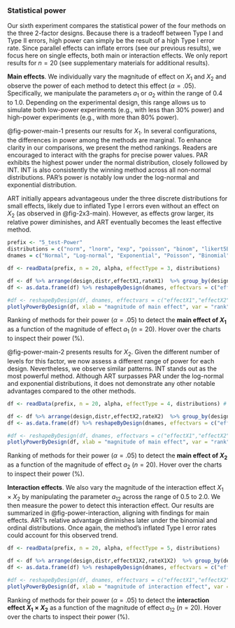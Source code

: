 ### Statistical power {#power}
Our sixth experiment compares the statistical power of the four methods on the three 2-factor designs. Because there is a tradeoff between Type I and Type II errors, high power can simply be the result of a high Type I error rate. Since parallel effects can inflate errors (see our previous results), we focus here on single effects, both main or interaction effects. We only report results for $n=20$ (see supplementary materials for additional results). 

**Main effects**. We individually vary the magnitude of effect on $X_1$ and $X_2$ and observe the power of each method to detect this effect ($\alpha = .05$). Specifically, we manipulate the parameters $a_1$ or $a_2$ within the range of $0.4$ to $1.0$. Depending on the experimental design, this range allows us to simulate both low-power experiments (e.g., with less than $30\%$ power) and high-power experiments (e.g., with more than $80\%$ power). 

@fig-power-main-1 presents our results for $X_1$. In several configurations, the differences in power among the methods are marginal. To enhance clarity in our comparisons, we present the method rankings. Readers are encouraged to interact with the graphs for precise power values. PAR exhibits the highest power under the normal distribution, closely followed by INT. INT is also consistently the winning method across all non-normal distributions. PAR's power is notably low under the log-normal and exponential distribution.

ART initially appears advantageous under the three discrete distributions for small effects, likely due to inflated Type I errors even without an effect on $X_2$ (as observed in @fig-2x3-main). However, as effects grow larger, its relative power diminishes, and ART eventually becomes the least effective method.

::: {#fig-power-main-1}
```r
prefix <- "5_test-Power"
distributions = c("norm", "lnorm", "exp", "poisson", "binom", "likert5B")
dnames = c("Normal", "Log-normal", "Exponential", "Poisson", "Binomial", "Ordinal (5 levels)")

df <- readData(prefix, n = 20, alpha, effectType = 3, distributions)

df <- df %>% arrange(design,distr,effectX1,rateX1)  %>% group_by(design,distr,effectX1) %>% mutate(rank = rank(rateX1))
df <- as.data.frame(df) %>% reshapeByDesign(dnames, effectvars = c("effectX1","effectX2","effectX1X2"))

#df <- reshapeByDesign(df, dnames, effectvars = c("effectX1","effectX2","effectX1X2"))
plotlyPowerByDesign(df, xlab = "magnitude of main effect", var = "rank", hovervar = "rateX1", xvar = "effectX1", max = 4.2, ytitle = 'Power (%) - ranking')
```
Ranking of methods for their power ($\alpha = .05$) to detect the **main effect of $X_1$** as a function of the magnitude of effect $a_1$ ($n=20$). Hover over the charts to inspect their power ($\%$).
:::

@fig-power-main-2 presents results for $X_2$. Given the different number of levels for this factor, we now assess a different range of power for each design. Nevertheless, we observe similar patterns. INT stands out as the most powerful method. Although ART surpasses PAR under the log-normal and exponential distributions, it does not demonstrate any other notable advantages compared to the other methods.  

::: {#fig-power-main-2}
```r
df <- readData(prefix, n = 20, alpha, effectType = 4, distributions) # CHANGE n TO 20

df <- df %>% arrange(design,distr,effectX2,rateX2)  %>% group_by(design,distr,effectX2) %>% mutate(rank = rank(rateX2))
df <- as.data.frame(df) %>% reshapeByDesign(dnames, effectvars = c("effectX1","effectX2","effectX1X2"))

#df <- reshapeByDesign(df, dnames, effectvars = c("effectX1","effectX2","effectX1X2"))
plotlyPowerByDesign(df, xlab = "magnitude of main effect", var = "rank", hovervar = "rateX2", xvar = "effectX2", max = 4.2, ytitle = 'Power (%) - ranking')
```
Ranking of methods for their power ($\alpha = .05$) to detect the **main effect of $X_2$** as a function of the magnitude of effect $a_2$ ($n=20$). Hover over the charts to inspect their power ($\%$).
:::

**Interaction effects**. We also vary the magnitude of the interaction effect $X_1 \times X_2$ by manipulating the parameter $a_{12}$ across the range of $0.5$ to $2.0$. We then measure the power to detect this interaction effect. Our results are summarized in @fig-power-interaction, aligning with findings for main effects. ART's relative advantage diminishes later under the binomial and ordinal distributions. Once again, the method's inflated Type I error rates could account for this observed trend.

::: {#fig-power-interaction}
```r
df <- readData(prefix, n = 20, alpha, effectType = 5, distributions)

df <- df %>% arrange(design,distr,effectX1X2,rateX1X2)  %>% group_by(design,distr,effectX1X2) %>% mutate(rank = rank(rateX1X2))
df <- as.data.frame(df) %>% reshapeByDesign(dnames, effectvars = c("effectX1","effectX2","effectX1X2"))

#df <- reshapeByDesign(df, dnames, effectvars = c("effectX1","effectX2","effectX1X2"))
plotlyPowerByDesign(df, xlab = "magnitude of interaction effect", var = "rank", hovervar = "rateX1X2", xvar = "effectX1X2", max = 4.2, ytitle = 'Power (%) - ranking')
```
Ranking of methods for their power ($\alpha = .05$) to detect the **interaction effect $X_1 \times X_2$** as a function of the magnitude of effect $a_{12}$ ($n=20$). Hover over the charts to inspect their power ($\%$).
:::
